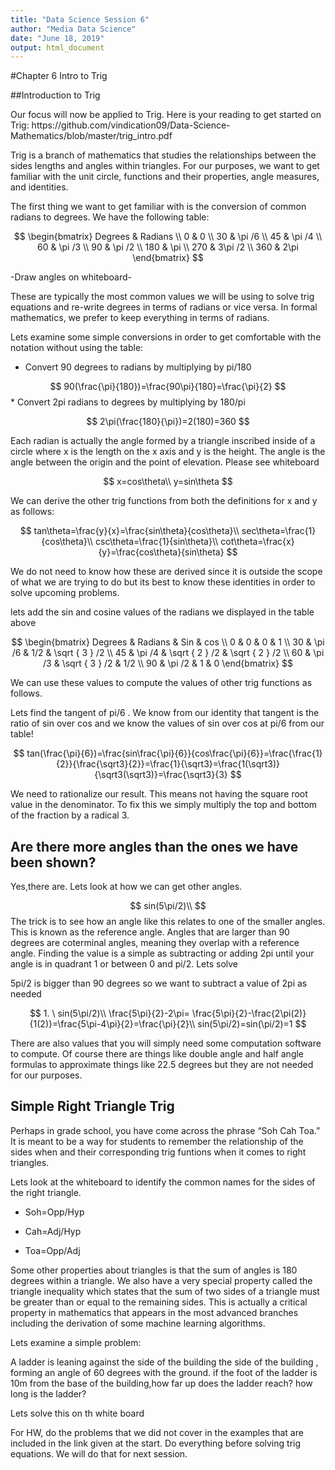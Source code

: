 ---
title: "Data Science Session 6"
author: "Media Data Science"
date: "June 18, 2019"
output: html_document
---

#Chapter 6 Intro to Trig 

##Introduction to Trig

Our focus will now be applied to Trig. Here is your reading to get started on Trig: 
https://github.com/vindication09/Data-Science-Mathematics/blob/master/trig_intro.pdf

Trig is a branch of mathematics that studies the relationships between the sides lengths and angles within triangles. For our purposes, we want to get familiar with the unit circle, functions and their properties, angle measures, and identities. 

The first thing we want to get familiar with is the conversion of common radians to degrees. We have the following table: 

$$
\begin{bmatrix} Degrees & Radians \\ 0 & 0 \\ 30 & \pi /6 \\ 45 & \pi /4 \\ 60 & \pi /3 \\ 90 & \pi /2 \\ 180 & \pi  \\ 270 & 3\pi /2 \\ 360 & 2\pi  \end{bmatrix}
$$

-Draw angles on whiteboard-

These are typically the most common values we will be using to solve trig equations and re-write degrees in terms of radians or vice versa. In formal mathematics, we prefer to keep everything in terms of radians. 

Lets examine some simple conversions in order to get comfortable with the notation without using the table:

* Convert 90 degrees to radians by multiplying by pi/180

$$
90(\frac{\pi}{180})=\frac{90\pi}{180}=\frac{\pi}{2}
$$
* Convert 2pi radians to degrees by multiplying by 180/pi

$$
2\pi(\frac{180}{\pi})=2(180)=360
$$

Each radian is actually the angle formed by a triangle inscribed inside of a circle where x is the length on the x axis and y is the height. The angle is the angle between the origin and the point of elevation. Please see whiteboard 

$$
x=cos\theta\\
y=sin\theta
$$

We can derive the other trig functions from both the definitions for x and y as follows: 

$$
tan\theta=\frac{y}{x}=\frac{sin\theta}{cos\theta}\\
sec\theta=\frac{1}{cos\theta}\\
csc\theta=\frac{1}{sin\theta}\\
cot\theta=\frac{x}{y}=\frac{cos\theta}{sin\theta}
$$

We do not need to know how these are derived since it is outside the scope of what we are trying to do but its best to know these identities in order to solve upcoming problems. 

lets add the sin and cosine values of the radians we displayed in the table above 

$$
\begin{bmatrix} Degrees & Radians & Sin & cos \\ 0 & 0 & 0 & 1 \\ 30 & \pi /6 & 1/2 & \sqrt { 3 } /2 \\ 45 & \pi /4 & \sqrt { 2 } /2 & \sqrt { 2 } /2 \\ 60 & \pi /3 & \sqrt { 3 } /2 & 1/2 \\ 90 & \pi /2 & 1 & 0 \end{bmatrix}
$$

We can use these values to compute the values of other trig functions as follows. 

Lets find the tangent of pi/6 . We know from our identity that tangent is the ratio of sin over cos and we know the values of sin over cos at pi/6 from our table! 

$$
tan(\frac{\pi}{6})=\frac{sin\frac{\pi}{6}}{cos\frac{\pi}{6}}=\frac{\frac{1}{2}}{\frac{\sqrt3}{2}}=\frac{1}{\sqrt3}=\frac{1(\sqrt3)}{\sqrt3(\sqrt3)}=\frac{\sqrt3}{3}
$$

We need to rationalize our result. This means not having the square root value in the denominator. To fix this we simply multiply the top and bottom of the fraction by  a radical 3. 

## Are there more angles than the ones we have been shown? 

Yes,there are. Lets look at how we can get other angles. 


$$
sin(5\pi/2)\\
$$
The trick is to see how an angle like this relates to one of the smaller angles. This is known as the reference angle. Angles that are larger than 90 degrees are coterminal angles, meaning they overlap with a reference angle. Finding the value is a simple as subtracting or adding 2pi until your angle is in quadrant 1 or between 0 and pi/2. Lets solve 

5pi/2 is bigger than 90 degrees so we want to subtract a value of 2pi as needed

$$
1. \ sin(5\pi/2)\\
\frac{5\pi}{2}-2\pi= \frac{5\pi}{2}-\frac{2\pi(2)}{1(2)}=\frac{5\pi-4\pi}{2}=\frac{\pi}{2}\\
sin(5\pi/2)=sin(\pi/2)=1
$$

There are also values that you will simply need some computation software to compute. Of course there are things like double angle and half angle formulas to approximate things like 22.5 degrees but they are not needed for our purposes. 


## Simple Right Triangle Trig 

Perhaps in grade school, you have come across the phrase "Soh Cah Toa." It is meant to be a way for students to remember the relationship of the sides when and their corresponding trig funtions when it comes to right triangles. 

Lets look at the whiteboard to identify the common names for the sides of the right triangle. 

* Soh=Opp/Hyp

* Cah=Adj/Hyp

* Toa=Opp/Adj

Some other properties about triangles is that the sum of angles is 180 degrees within a triangle. We also have a very special property called the triangle inequality which states that the sum of two sides of a triangle must be greater than or equal to the remaining sides. This is actually a critical property in mathematics that appears in the most advanced branches including the derivation of some machine learning algorithms. 

Lets examine a simple problem:

A ladder is leaning against the side of the building the side of the building , forming an angle of 60 degrees with the ground. if the foot of the ladder is 10m from the base of the building,how far up does the ladder reach? how long is the ladder? 

Lets solve this on th white board 


For HW, do the problems that we did not cover in the examples that are included in the link given at the start. Do everything before solving trig equations. We will do that for next session. 





